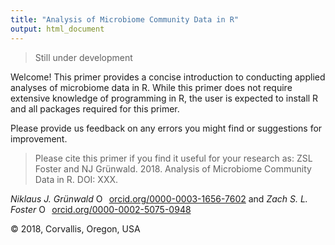 ```yaml
---
title: "Analysis of Microbiome Community Data in R"
output: html_document
---
```


> Still under development

Welcome! This primer provides a concise introduction to conducting applied analyses of microbiome data in R. 
While this primer does not require extensive knowledge of programming in R, the user is expected to install R and all packages required for this primer. 

Please provide us feedback on any errors you might find or suggestions for improvement. 


> Please cite this primer if you find it useful for your research as: ZSL Foster and NJ Grünwald. 2018. Analysis of Microbiome Community Data in R. DOI: XXX.

*Niklaus J. Gr&uuml;nwald*  <a href="https://orcid.org/0000-0003-1656-7602" target="orcid.widget" rel="noopener noreferrer" style="vertical-align:top;"><img src="https://orcid.org/sites/default/files/images/orcid_16x16.png" style="width:1em;margin-right:.5em;" alt="ORCID iD icon">orcid.org/0000-0003-1656-7602</a> and *Zach S. L. Foster* <a href="https://orcid.org/0000-0002-5075-0948" target="orcid.widget" rel="noopener noreferrer" style="vertical-align:top;"><img src="https://orcid.org/sites/default/files/images/orcid_16x16.png" style="width:1em;margin-right:.5em;" alt="ORCID iD icon">orcid.org/0000-0002-5075-0948</a>

&copy; 2018, Corvallis, Oregon, USA
